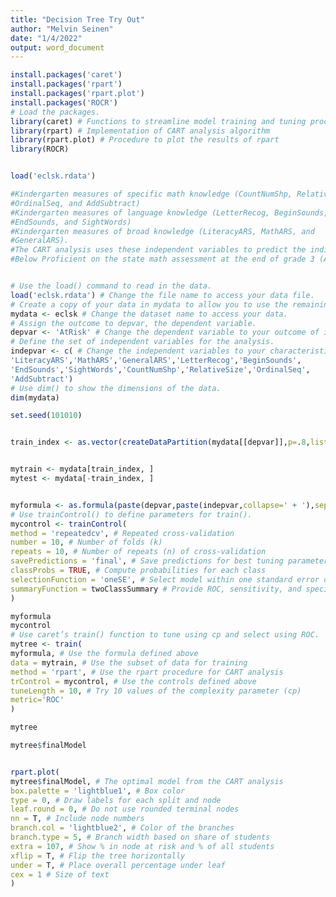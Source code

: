 ```yaml
---
title: "Decision Tree Try Out"
author: "Melvin Seinen"
date: "1/4/2022"
output: word_document
---
```


```r

install.packages('caret')
install.packages('rpart')
install.packages('rpart.plot')
install.packages('ROCR')
# Load the packages.
library(caret) # Functions to streamline model training and tuning processes
library(rpart) # Implementation of CART analysis algorithm
library(rpart.plot) # Procedure to plot the results of rpart
library(ROCR)


load('eclsk.rdata')

#Kindergarten measures of specific math knowledge (CountNumShp, RelativeSize,
#OrdinalSeq, and AddSubtract)
#Kindergarten measures of language knowledge (LetterRecog, BeginSounds,
#EndSounds, and SightWords)
#Kindergarten measures of broad knowledge (LiteracyARS, MathARS, and
#GeneralARS).
#The CART analysis uses these independent variables to predict the indicator for scoring
#Below Proficient on the state math assessment at the end of grade 3 (AtRisk),


# Use the load() command to read in the data.
load('eclsk.rdata') # Change the file name to access your data file.
# Create a copy of your data in mydata to allow you to use the remaining code more easily.
mydata <- eclsk # Change the dataset name to access your data.
# Assign the outcome to depvar, the dependent variable.
depvar <- 'AtRisk' # Change the dependent variable to your outcome of interest.
# Define the set of independent variables for the analysis.
indepvar <- c( # Change the independent variables to your characteristics.
'LiteracyARS','MathARS','GeneralARS','LetterRecog','BeginSounds',
'EndSounds','SightWords','CountNumShp','RelativeSize','OrdinalSeq',
'AddSubtract')
# Use dim() to show the dimensions of the data.
dim(mydata)

set.seed(101010)


train_index <- as.vector(createDataPartition(mydata[[depvar]],p=.8,list=FALSE,times=1))


mytrain <- mydata[train_index, ]
mytest <- mydata[-train_index, ]


myformula <- as.formula(paste(depvar,paste(indepvar,collapse=' + '),sep=' ~ '))
# Use trainControl() to define parameters for train().
mycontrol <- trainControl(
method = 'repeatedcv', # Repeated cross-validation
number = 10, # Number of folds (k)
repeats = 10, # Number of repeats (n) of cross-validation
savePredictions = 'final', # Save predictions for best tuning parameters
classProbs = TRUE, # Compute probabilities for each class
selectionFunction = 'oneSE', # Select model within one standard error of best
summaryFunction = twoClassSummary # Provide ROC, sensitivity, and specificity
)

myformula
mycontrol
# Use caret’s train() function to tune using cp and select using ROC.
mytree <- train(
myformula, # Use the formula defined above
data = mytrain, # Use the subset of data for training
method = 'rpart', # Use the rpart procedure for CART analysis
trControl = mycontrol, # Use the controls defined above
tuneLength = 10, # Try 10 values of the complexity parameter (cp)
metric='ROC'
)

mytree

mytree$finalModel


rpart.plot(
mytree$finalModel, # The optimal model from the CART analysis
box.palette = 'lightblue1', # Box color
type = 0, # Draw labels for each split and node
leaf.round = 0, # Do not use rounded terminal nodes
nn = T, # Include node numbers
branch.col = 'lightblue2', # Color of the branches
branch.type = 5, # Branch width based on share of students
extra = 107, # Show % in node at risk and % of all students
xflip = T, # Flip the tree horizontally
under = T, # Place overall percentage under leaf
cex = 1 # Size of text
)

```

